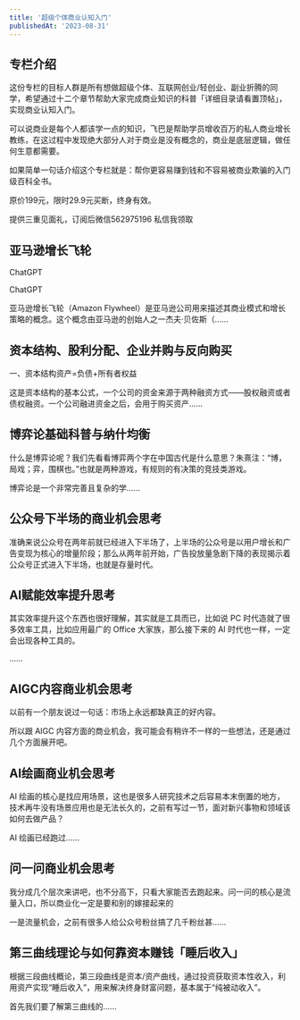 ```yaml
---
title: '超级个体商业认知入门'
publishedAt: '2023-08-31'
---
```


## 专栏介绍

这份专栏的目标人群是所有想做超级个体、互联网创业/轻创业、副业折腾的同学，希望通过十二个章节帮助大家完成商业知识的科普「详细目录请看置顶帖」，实现商业认知入门。  
  
可以说商业是每个人都该学一点的知识，飞巴是帮助学员增收百万的私人商业增长教练，在这过程中发现绝大部分人对于商业是没有概念的，商业是底层逻辑，做任何生意都需要。  
  
如果简单一句话介绍这个专栏就是：帮你更容易赚到钱和不容易被商业欺骗的入门级百科全书。  
  
原价199元，限时29.9元买断，终身有效。  
  
提供三重见面礼，订阅后微信562975196 私信我领取

## 亚马逊增长飞轮
ChatGPT

ChatGPT

亚马逊增长飞轮（Amazon Flywheel）是亚马逊公司用来描述其商业模式和增长策略的概念。这个概念由亚马逊的创始人之一杰夫·贝佐斯（......

## 资本结构、股利分配、企业并购与反向购买
一、资本结构资产=负债+所有者权益

这是资本结构的基本公式，一个公司的资金来源于两种融资方式——股权融资或者债权融资。一个公司融进资金之后，会用于购买资产......

## 博弈论基础科普与纳什均衡
什么是博弈论呢？我们先看看博弈两个字在中国古代是什么意思？朱熹注：“博，局戏；弈，围棋也。”也就是两种游戏，有规则的有决策的竞技类游戏。

博弈论是一个非常完善且复杂的学......

## 公众号下半场的商业机会思考
准确来说公众号在两年前就已经进入下半场了，上半场的公众号是以用户增长和广告变现为核心的增量阶段；那么从两年前开始，广告投放量急剧下降的表现揭示着公众号正式进入下半场，也就是存量时代。

## AI赋能效率提升思考
其实效率提升这个东西也很好理解，其实就是工具而已，比如说 PC 时代造就了很多效率工具，比如应用最广的 Office 大家族，那么接下来的 AI 时代也一样，一定会出现各种工具的。

......

## AIGC内容商业机会思考
以前有一个朋友说过一句话：市场上永远都缺真正的好内容。

所以跟 AIGC 内容方面的商业机会，我可能会有稍许不一样的一些想法，还是通过几个方面展开吧。


## AI绘画商业机会思考
AI 绘画的核心是找应用场景，这也是很多人研究技术之后容易本末倒置的地方，技术再牛没有场景应用也是无法长久的，之前有写过一节，面对新兴事物和领域该如何去做产品？ 

AI 绘画已经跑过......

## 问一问商业机会思考
我分成几个层次来讲吧，也不分高下，只看大家能否去跑起来。问一问的核心是流量入口，所以商业化一定是要和别的嫁接起来的

一是流量机会，之前有很多人给公众号粉丝搞了几千粉丝甚......

## 第三曲线理论与如何靠资本赚钱「睡后收入」
根据三段曲线概论，第三段曲线是资本/资产曲线，通过投资获取资本性收入，利用资产实现“睡后收入”，用来解决终身财富问题，基本属于“纯被动收入”。

首先我们要了解第三曲线的......

